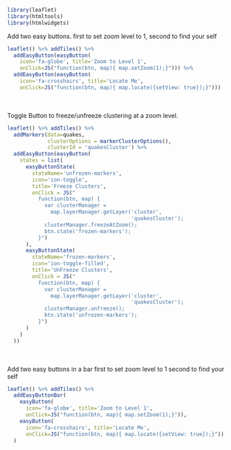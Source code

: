 
```r
library(leaflet)
library(htmltools)
library(htmlwidgets)
```

Add two easy buttons.
first to set zoom level to 1,
second to find your self

```r
leaflet() %>% addTiles() %>%
  addEasyButton(easyButton(
    icon='fa-globe', title='Zoom to Level 1',
    onClick=JS("function(btn, map){ map.setZoom(1);}"))) %>%
  addEasyButton(easyButton(
    icon='fa-crosshairs', title='Locate Me',
    onClick=JS("function(btn, map){ map.locate({setView: true});}")))
```

<br/><br/>Toggle Button to freeze/unfreeze clustering at a zoom level.

```r
leaflet() %>% addTiles() %>%
  addMarkers(data=quakes,
             clusterOptions = markerClusterOptions(),
             clusterId = 'quakesCluster') %>%
  addEasyButton(easyButton(
    states = list(
      easyButtonState(
        stateName='unfrozen-markers',
        icon='ion-toggle',
        title='Freeze Clusters',
        onClick = JS("
          function(btn, map) {
            var clusterManager =
              map.layerManager.getLayer('cluster',
                                        'quakesCluster');
            clusterManager.freezeAtZoom();
            btn.state('frozen-markers');
          }")
      ),
      easyButtonState(
        stateName='frozen-markers',
        icon='ion-toggle-filled',
        title='UnFreeze Clusters',
        onClick = JS("
          function(btn, map) {
            var clusterManager =
              map.layerManager.getLayer('cluster',
                                        'quakesCluster');
            clusterManager.unfreeze();
            btn.state('unfrozen-markers');
          }")
      )
    )
  ))
```

<br/><br/>Add two easy buttons in a bar
first to set zoom level to 1
second to find your self

```r
leaflet() %>% addTiles() %>%
  addEasyButtonBar(
    easyButton(
      icon='fa-globe', title='Zoom to Level 1',
      onClick=JS("function(btn, map){ map.setZoom(1);}")),
    easyButton(
      icon='fa-crosshairs', title='Locate Me',
      onClick=JS("function(btn, map){ map.locate({setView: true});}"))
  )
```

